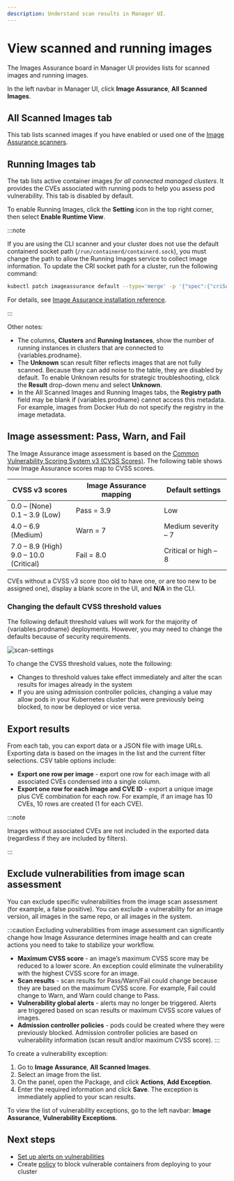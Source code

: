 ```yaml
---
description: Understand scan results in Manager UI.
---
```



# View scanned and running images

The Images Assurance board in Manager UI provides lists for scanned images and running images.

In the left navbar in Manager UI, click **Image Assurance**, **All Scanned Images**.

## All Scanned Images tab

This tab lists scanned images if you have enabled or used one of the [Image Assurance scanners](./scanners/overview).

## Running Images tab

The tab lists active container images *for all connected managed clusters*. It provides the CVEs associated with running pods to help you assess pod vulnerability. This tab is disabled by default.

To enable Running Images, click the **Setting** icon in the top right corner, then select **Enable Runtime View**.

:::note

If you are using the CLI scanner and your cluster does not use the default containerd socket path (`/run/containerd/containerd.sock`), you must change the path to allow the Running Images service to collect image information. To update the CRI socket path for a cluster, run the following command:

```bash
kubectl patch imageassurance default --type='merge' -p '{"spec":{"criSocketPath":"<path-to-cri-socket>"}}'
```
For details, see [Image Assurance installation reference](../reference/installation/api.mdx#image-assurance.operator.tigera.io/v1.ImageAssuranceSpec).

:::

Other notes:

- The columns, **Clusters** and **Running Instances**, show the number of running instances in clusters that are connected to {variables.prodname}.
- The **Unknown** scan result filter reflects images that are not fully scanned. Because they can add noise to the table, they are disabled by default. To enable Unknown results for strategic troubleshooting, click the **Result** drop-down menu and select **Unknown**.
- In the All Scanned Images and Running Images tabs, the **Registry path** field may be blank if {variables.prodname} cannot access this metadata. For example, images from Docker Hub do not specify the registry in the image metadata.

## Image assessment: Pass, Warn, and Fail

The Image Assurance image assessment is based on the [Common Vulnerability Scoring System v3 (CVSS Scores)](https://nvd.nist.gov/vuln-metrics/cvss/v3-calculator). The following table shows how Image Assurance scores map to CVSS scores.

| CVSS v3 scores                              | Image Assurance mapping | Default settings     |
| ------------------------------------------- | ----------------------- | -------------------- |
| 0.0 – (None)<br />0.1 – 3.9 (Low)           | Pass = 3.9              | Low                  |
| 4.0 – 6.9 (Medium)                          | Warn = 7                | Medium severity – 7  |
| 7.0 – 8.9 (High)<br />9.0 – 10.0 (Critical) | Fail = 8.0              | Critical or high – 8 |

CVEs without a CVSS v3 score (too old to have one, or are too new to be assigned one), display a blank score in the UI, and **N/A** in the CLI.

### Changing the default CVSS threshold values

The following default threshold values will work for the majority of {variables.prodname} deployments. However, you may need to change the defaults because of security requirements.

![scan-settings](/img/calico-cloud/scan-settings.png)

To change the CVSS threshold values, note the following:

- Changes to threshold values take effect immediately and alter the scan results for images already in the system
- If you are using admission controller policies, changing a value may allow pods in your Kubernetes cluster that were previously being blocked, to now be deployed or vice versa.

## Export results

From each tab, you can export data or a JSON file with image URLs. Exporting data is based on the images in the list and the current filter selections. CSV table options include:

- **Export one row per image** - export one row for each image with all associated CVEs condensed into a single column.
- **Export one row for each image and CVE ID** - export a unique image plus CVE combination for each row. For example, if an image has 10 CVEs, 10 rows are created (1 for each CVE).

:::note

Images without associated CVEs are not included in the exported data (regardless if they are included by filters).

:::

## Exclude vulnerabilities from image scan assessment

You can exclude specific vulnerabilities from the image scan assessment (for example, a false positive). You can exclude a vulnerability for an image version, all images in the same repo, or all images in the system.

:::caution 
Excluding vulnerabilities from image assessment can significantly change how Image Assurance determines image health and can create actions you need to take to stabilize your workflow.
- **Maximum CVSS score** - an image’s maximum CVSS score may be reduced to a lower score. An exception could eliminate the vulnerability with the highest CVSS score for an image.
- **Scan results** - scan results for Pass/Warn/Fail could change because they are based on the maximum CVSS score. For example, Fail could change to Warn, and Warn could change to Pass.
- **Vulnerability global alerts** - alerts may no longer be triggered. Alerts are triggered based on scan results or maximum CVSS score values of images.
- **Admission controller policies** - pods could be created where they were previously blocked. Admission controller policies are based on vulnerability information (scan result and/or maximum CVSS score).
:::

To create a vulnerability exception:
1. Go to **Image Assurance**, **All Scanned Images**.
2. Select an image from the list.
3. On the panel, open the Package, and click **Actions**, **Add Exception**.
3. Enter the required information and click **Save**. The exception is immediately applied to your scan results.

To view the list of vulnerability exceptions, go to the left navbar: **Image Assurance**, **Vulnerability Exceptions**.

## Next steps

- [Set up alerts on vulnerabilities](set-up-alerts.mdx)
- Create [policy](install-the-admission-controller.mdx) to block vulnerable containers from deploying to your cluster